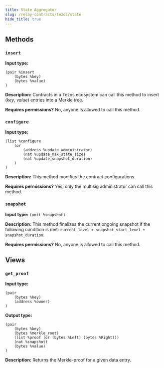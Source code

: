```yaml
---
title: State Aggregator
slug: /relay-contracts/tezos/state
hide_title: true
---
```


## Methods

### `insert`

**Input type:**
```
(pair %insert
    (bytes %key)
    (bytes %value)
)
```

**Description:** Contracts in a Tezos ecosystem can call this method to insert (*key*, *value*) entries into a Merkle tree.

**Requires permissions?** No, anyone is allowed to call this method.

<div class="padding-vert--md"></div>

### `configure`

**Input type:**
```
(list %configure
    (or
        (address %update_administrator)
        (nat %update_max_state_size)
        (nat %update_snapshot_duration)
    )
)
```

**Description:** This method modifies the contract configurations.

**Requires permissions?** Yes, only the multisig administrator can call this method.

<div class="padding-vert--md"></div>

### `snapshot`

**Input type:** `(unit %snapshot)`

**Description:** This method finalizes the current ongoing snapshot if the following condition is met: `current_level > snapshot_start_level + snapshot_duration`.

**Requires permissions?** No, anyone is allowed to call this method.

<div class="padding-vert--md"></div>

## Views

### `get_proof`

**Input type:**
```
(pair
    (bytes %key)
    (address %owner)
)
```

**Output type:**
```
(pair
    (bytes %key)
    (bytes %merkle_root)
    (list %proof (or (bytes %Left) (bytes %Right)))
    (nat %snapshot)
    (bytes %value)
)
```

**Description:** Returns the Merkle-proof for a given data entry.
